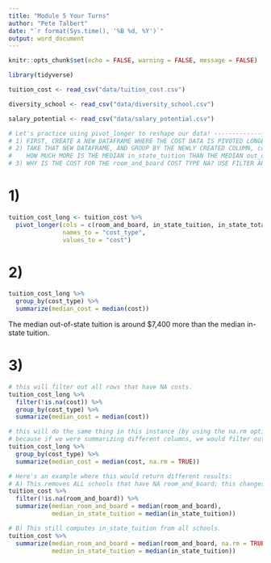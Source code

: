 ```yaml
---
title: "Module 5 Your Turns"
author: "Pete Talbert"
date: "`r format(Sys.time(), '%B %d, %Y')`"
output: word_document
---
```


```r
knitr::opts_chunk$set(echo = FALSE, warning = FALSE, message = FALSE)

library(tidyverse)

tuition_cost <- read_csv("data/tuition_cost.csv")

diversity_school <- read_csv("data/diversity_school.csv")

salary_potential <- read_csv("data/salary_potential.csv")


```

```r
# Let's practice using pivot_longer to reshape our data! -----------------------------------
# 1) FIRST, CREATE A NEW DATAFRAME WHERE THE COST DATA IS PIVOTED LONGER. SAVE IT AS tuition_cost_long.
# 2) TAKE THAT NEW DATAFRAME, AND GROUP BY THE NEWLY CREATED COLUMN, cost_type. FIND THE MEDIAN cost ACROSS THE ENTIRE DATASET BY cost_type.
#    HOW MUCH MORE IS THE MEDIAN in_state_tuition THAN THE MEDIAN out_of_state_tuition? WRITE A QUICK SENTENCE BELOW #2 GIVING YOUR RESULTS.
# 3) WHY IS THE COST FOR THE room_and_board COST TYPE NA? USE FILTER APPROPRIATELY TO GET A NON-NA VALUE FOR room_and_board.
```

# 1)

```r
tuition_cost_long <- tuition_cost %>% 
  pivot_longer(cols = c(room_and_board, in_state_tuition, in_state_total, out_of_state_tuition, out_of_state_total), # WHICH COLUMNS GO HERE?
               names_to = "cost_type", 
               values_to = "cost")
```

# 2)

```r
tuition_cost_long %>% 
  group_by(cost_type) %>% 
  summarize(median_cost = median(cost))
```

The median out-of-state tuition is around $7,400 more than the median in-state tuition.

# 3)

```r
# this will filter out all rows that have NA costs.
tuition_cost_long %>% 
  filter(!is.na(cost)) %>% 
  group_by(cost_type) %>% 
  summarize(median_cost = median(cost))

# this will do the same thing in this instance (by using the na.rm optional argument in median()). But be aware this may be a better option than filter(!is.na(column_name))
# because if we were summarizing different columns, we would filter out rows we may want for different summaries.
tuition_cost_long %>% 
  group_by(cost_type) %>% 
  summarize(median_cost = median(cost, na.rm = TRUE))

# Here's an example where this would return different results:
# A) This removes ALL schools that have NA room_and_board; this changes the in_state_tuition.
tuition_cost %>% 
  filter(!is.na(room_and_board)) %>% 
  summarize(median_room_and_board = median(room_and_board),
            median_in_state_tuition = median(in_state_tuition))

# B) This still computes in_state_tuition from all schools.
tuition_cost %>% 
  summarize(median_room_and_board = median(room_and_board, na.rm = TRUE),
            median_in_state_tuition = median(in_state_tuition))
```
